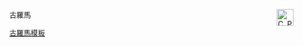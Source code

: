 <span style="float:right;margin-left:0.9em">[[Image:C_Puzzle.png|30px]]</span>
<div style="font-size:90%; ">
{{multicol}}<!-- 
{{#tag:categorytree|:Category:古羅馬|depth=0|showcount=off|mode=all}} -->
<categorytree>古羅馬</categorytree>
{{multicol-break}}

[[Template:古羅馬|古羅馬模板]]
{{multicol-end}}
</div>
